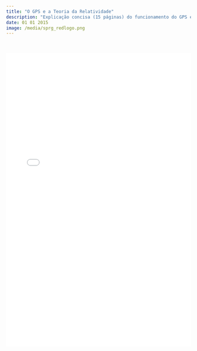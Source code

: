 ```yaml
---
title: "O GPS e a Teoria da Relatividade"
description: "Explicação concisa (15 páginas) do funcionamento do GPS e das correcções relativistas que é preciso levar em conta para o seu funcionamento. Assume conhecimentos de Matemática e Física ao nível do 1º ano de um curso universitário."
date: 01 01 2015
image: /media/sprg_redlogo.png
---
```


</br>

![](./GPS.pdf){width="100%" height="800px"}
